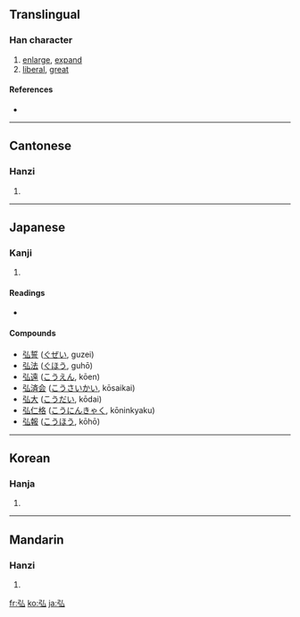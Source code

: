 ==Translingual==

===Han character===
{{Han char|rn=57|rad=弓|as=02|sn=5|four=1223<sub>0</sub>|canj=弓戈 (NI), X弓戈 (XNI)}}

# [[enlarge]], [[expand]]
# [[liberal]], [[great]]

====References====
* {{Han ref|kx=0356.170|dkj=09709|dj=0673.020|hdz=20990.150|uh=5F18|ud=24344|bh=A5B0|bd=42416}}

----

==Cantonese==

===Hanzi===
{{yue-hanzi|jyut=|y=wang4}}

# {{defn|Cantonese}}

----

==Japanese==

===Kanji===
{{ja-kanji|grade=|rs=弓02}}

# {{defn|Japanese}}

====Readings====
* {{ja-readings|on=[[こう]] (kō), [[ぐ]] (gu)|kun=[[ひろい]] (hiroi), [[ひろめる]] (hiromeru)}}

====Compounds====
* [[弘誓]] ([[ぐぜい]], guzei)
* [[弘法]] ([[ぐほう]], guhō)
* [[弘遠]] ([[こうえん]], kōen)
* [[弘済会]] ([[こうさいかい]], kōsaikai)
* [[弘大]] ([[こうだい]], kōdai)
* [[弘仁格]] ([[こうにんきゃく]], kōninkyaku)
* [[弘報]] ([[こうほう]], kōhō)

----

==Korean==

===Hanja===
{{ko-hanja|hangeul=홍|eumhun=|rv=hong|mr=hong|y=hong}}

# {{defn|Korean}}

----

==Mandarin==

===Hanzi===
{{cmn-hanzi|pin=[[hóng]] ([[hong2]])|wg=hung<sup>2</sup>}}

# {{defn|Mandarin}}

[[fr:弘]]
[[ko:弘]]
[[ja:弘]]